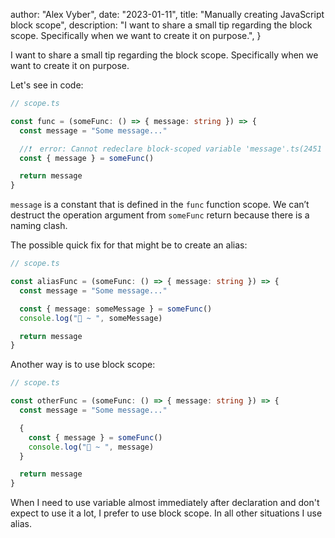 
  author: "Alex Vyber",
  date: "2023-01-11",
  title: "Manually creating JavaScript block scope",
  description:
    "I want to share a small tip regarding the block scope. Specifically when we want to create it on purpose.",
}


I want to share a small tip regarding the block scope. Specifically when we want to create it on purpose.

Let's see in code:

```TypeScript
// scope.ts

const func = (someFunc: () => { message: string }) => {
  const message = "Some message..."

  //❗  error: Cannot redeclare block-scoped variable 'message'.ts(2451
  const { message } = someFunc()

  return message
}
```

`message` is a constant that is defined in the `func` function scope. We can’t
destruct the operation argument from `someFunc` return because there is a naming clash.

The possible quick fix for that might be to create an alias:

```TypeScript
// scope.ts

const aliasFunc = (someFunc: () => { message: string }) => {
  const message = "Some message..."

  const { message: someMessage } = someFunc()
  console.log("🚀 ~ ", someMessage)

  return message
}
```

Another way is to use block scope:

```TypeScript
// scope.ts

const otherFunc = (someFunc: () => { message: string }) => {
  const message = "Some message..."

  {
    const { message } = someFunc()
    console.log("🚀 ~ ", message)
  }

  return message
}
```

When I need to use variable almost immediately after declaration and don't expect to use it a lot, I prefer to use block scope.
In all other situations I use alias.
